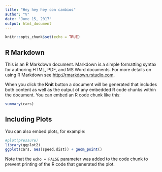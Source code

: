 ```yaml
---
title: "Hey hey hey con cambios"
author: "V"
date: "June 15, 2017"
output: html_document
---
```


```r
knitr::opts_chunk$set(echo = TRUE)
```

## R Markdown

This is an R Markdown document. Markdown is a simple formatting syntax for authoring HTML, PDF, and MS Word documents. For more details on using R Markdown see <http://rmarkdown.rstudio.com>.

When you click the **Knit** button a document will be generated that includes both content as well as the output of any embedded R code chunks within the document. You can embed an R code chunk like this:

```r
summary(cars)
```

## Including Plots

You can also embed plots, for example:

```r
#plot(pressure)
library(ggplot2)
ggplot(cars, aes(speed,dist)) + geom_point()

```

Note that the `echo = FALSE` parameter was added to the code chunk to prevent printing of the R code that generated the plot.
